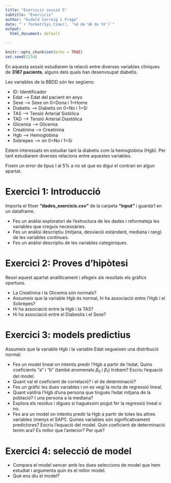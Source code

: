 ```yaml
---
title: "Exercicis sessió 5"
subtitle: "Exercicis"
author: "Eudald Correig i Fraga"
date: "`r format(Sys.time(), '%d de %B de %Y')`"
output:
  html_document: default

---
```


```r
knitr::opts_chunk$set(echo = TRUE)
set.seed(1234)
```

En aquesta sessió estudiarem la relació entre diverses variables clíniques de **3187 pacients**, alguns dels quals han desenvoupat diabetis.

Les variables de la BBDD són les següens:

- ID: Identificador
- Edat --> Edat del pacient en anys
- Sexe --> Sexe  on 0=Dona i 1=Home
- Diabetis --> Diabetis on 0=No i 1=Sí
- TAS --> Tensió Arterial Sistòlica
- TAD --> Tensió Arterial Diastòlica
- Glicemia --> Glicemia
- Creatinina --> Creatinina
- Hgb --> Hemoglobina
- Sobrepes --> on 0=No i 1=Sí

Estem interessats en estudiar tant la diabetis com la hemoglobina (Hgb). Per tant estudiarem diverses relacions entre aquestes variables. 

Fixem un error de tipus I al 5% a no sé que es digui el contrari en algun apartat. 

# Exercici 1: Introducció

Importa el fitxer **"dades_exercicis.csv"** de la carpeta **"input"** i guarda'l en un dataframe.

- Fes un anàlisi exploratori de l'estructura de les dades i reformateja les variables que creguis necessàries.
- Fes un anàlisi descriptiu (mitjana, desviació estàndard, mediana i rang) de les variables contínues.
- Fes un anàlisi descriptiu de les variables categòriques.

# Exercici 2: Proves d'hipòtesi

Resol aquest apartat analíticament i afegeix als resultats els gràfics oportuns.

- La Creatinina i la Glicemia són normals? 
- Assumeix que la variable Hgb és normal, hi ha associació entre l'Hgb i el Sobrepes?
- Hi ha associació entre la Hgb i la TAS? 
- Hi ha associació entre el Diabestis i el Sexe? 


# Exercici 3: models predictius

Assumeix que la variable Hgb i la variable Edat segueixen una distribució normal:

- Fes un model lineal on intentis predir l'Hgb a partir de l'edat. Quins coeficients "a" i "b" (també anomenats $\beta_0$ i $\beta_1$) trobem? Escriu l'equació del model.
- Quant val el coeficient de correlació? i el de determinació?
- Fes un gràfic les dues variables i on es vegi la recta de regressió lineal.
- Quant valdria l'Hgb d'una persona que tingués l'edat mitjana de la població? I una persona a la mediana? 
- Explora els residus i digues si haguéssim pogut fer la regressió lineal o no. 
- Fes ara un model on intentis predir la Hgb a partir de totes les altres variables (menys el SAP!). Quines variables són significativament predictores? Escriu l'equació del model. Quin coeficient de determinació tenim ara? És millor que l'anterior? Per què? 

# Exercici 4: selecció de model

- Compara el model sencer amb les dues seleccions de model que hem estudiat i argumenta quin és el millor model.
- Què ens diu el model?
